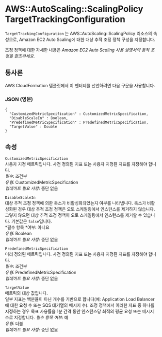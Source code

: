 # AWS::AutoScaling::ScalingPolicy TargetTrackingConfiguration

`TargetTrackingConfiguration` 는 AWS::AutoScaling::ScalingPolicy 리소스의 속성으로, Amazon EC2 Auto Scaling에 대한 대상 추적 조정 정책 구성을 지정합니다.

조정 정책에 대한 자세한 내용은 _Amazon EC2 Auto Scaling 사용 설명서의 동적 조정을 참조하세요_.

## 통사론

AWS CloudFormation 템플릿에서 이 엔터티를 선언하려면 다음 구문을 사용합니다.

### JSON (영문)

```
{
  "CustomizedMetricSpecification" : CustomizedMetricSpecification,
  "DisableScaleIn" : Boolean,
  "PredefinedMetricSpecification" : PredefinedMetricSpecification,
  "TargetValue" : Double
}
```

## 속성

`CustomizedMetricSpecification`  
사용자 지정 메트릭입니다. 사전 정의된 지표 또는 사용자 지정된 지표를 지정해야 합니다.  
_필수_: 조건부  
_유형_: CustomizedMetricSpecification  
_업데이트 필요 사항_: 중단 없음

`DisableScaleIn`  
대상 추적 조정 정책에 의한 축소가 비활성화되었는지 여부를 나타냅니다. 축소가 비활성화된 경우 대상 추적 조정 정책은 오토 스케일링에서 인스턴스를 제거하지 않습니다. 그렇지 않으면 대상 추적 조정 정책이 오토 스케일링에서 인스턴스를 제거할 수 있습니다. 기본값은 `false`입니다.  
*필수 항목 *여부: 아니요  
_유형_: Boolean  
_업데이트 필요 사항_: 중단 없음

`PredefinedMetricSpecification`  
미리 정의된 메트릭입니다. 사전 정의된 지표 또는 사용자 지정된 지표를 지정해야 합니다.  
_필수_: 조건부  
_유형_: PredefinedMetricSpecification  
_업데이트 필요 사항_: 중단 없음

`TargetValue`  
메트릭의 대상 값입니다.  
일부 지표는 백분율이 아닌 개수를 기반으로 합니다(예: Application Load Balancer에 대한 요청 수 또는 SQS 대기열의 메시지 수). 조정 정책에서 이러한 지표 중 하나를 지정하는 경우 목표 사용률을 1분 간격 동안 인스턴스당 최적의 평균 요청 또는 메시지 수로 지정합니다.
_필수 항목 여부_: 예  
_유형_: 더블  
_업데이트 필요 사항_: 중단 없음
